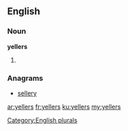 ==English==

===Noun===
'''yellers'''

# {{plural of|[[yeller]]}}

===Anagrams===
* [[sellery#English|sellery]]

[[Category:English plurals]]

[[ar:yellers]]
[[fr:yellers]]
[[ku:yellers]]
[[my:yellers]]